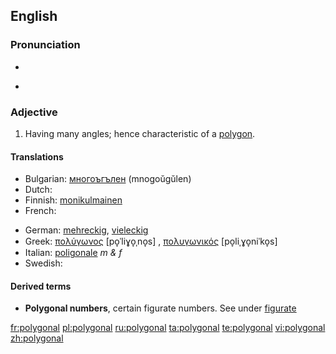 ==English==

===Pronunciation===
* {{audio|en-us-polygonal.ogg|Audio (US)}}
* {{a|US}} {{SAMPA|/p@U.lI.g@.n@l/}}

===Adjective===
{{en-adj|-}}

# Having many angles; hence characteristic of a [[polygon]].

====Translations====
{{trans-top|Having many angles}}
* Bulgarian: [[многоъгълен]] (mnogoŭgŭlen) {{m}}
* Dutch: {{t|nl|veelhoekig}}
* Finnish: [[monikulmainen]]
* French: {{t+|fr|polygonal}}
{{trans-mid}}
* German: [[mehreckig]], [[vieleckig]]
* Greek: [[πολύγωνος]] [po̞ˈliɣo̞ˌno̞s] {{m}}, [[πολυγωνικός]] [po̞liˌɣo̞niˈko̞s] {{m}}
* Italian: [[poligonale]] ''m & f''
* Swedish: {{t|sv|månghörnig}}
{{trans-bottom}}

====Derived terms====
* '''Polygonal numbers''', certain figurate numbers. See under [[figurate]]

[[fr:polygonal]]
[[pl:polygonal]]
[[ru:polygonal]]
[[ta:polygonal]]
[[te:polygonal]]
[[vi:polygonal]]
[[zh:polygonal]]